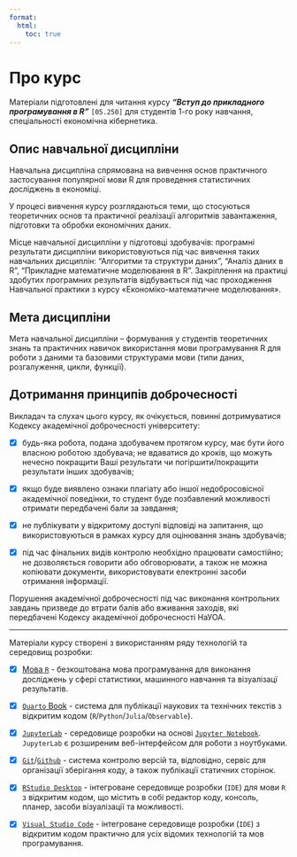 ```yaml
---
format:
  html:
    toc: true
---
```


# Про курс {.unnumbered}

Матеріали підготовлені для читання курсу ***"Вступ до прикладного програмування в R"*** `[05.250]` для студентів 1-го року навчання, спеціальності економічна кібернетика.

## Опис навчальної дисципліни

Навчальна дисципліна спрямована на вивчення основ практичного застосування популярної мови R для проведення статистичних досліджень в економіці.

У процесі вивчення курсу розглядаються теми, що стосуються теоретичних основ та практичної реалізації алгоритмів завантаження, підготовки та обробки економічних даних.

Місце навчальної дисципліни у підготовці здобувачів: програмні результати дисципліни використовуються під час вивчення таких навчальних дисциплін: "Алгоритми та структури даних", "Аналіз даних в R", "Прикладне математичне моделювання в R". Закріплення на практиці здобутих програмних результатів відбувається під час проходження Навчальної практики з курсу «Економіко-математичне моделювання».


## Мета дисципліни

Мета навчальної дисципліни – формування у студентів теоретичних знань та практичних навичок використання мови програмування R для роботи з даними та базовими структурами мови (типи даних, розгалуження, цикли, функції).

## Дотримання принципів доброчесності

Викладач та слухач цього курсу, як очікується, повинні дотримуватися Кодексу академічної доброчесності університету:

-   [x] будь-яка робота, подана здобувачем протягом курсу, має бути його власною роботою здобувача; не вдаватися до кроків, що можуть нечесно покращити Ваші результати чи погіршити/покращити результати інших здобувачів;

-   [x] якщо буде виявлено ознаки плагіату або іншої недобросовісної академічної поведінки, то студент буде позбавлений можливості отримати передбачені бали за завдання;

-   [x] не публікувати у відкритому доступі відповіді на запитання, що використовуються в рамках курсу для оцінювання знань здобувачів;

-   [x] під час фінальних видів контролю необхідно працювати самостійно; не дозволяється говорити або обговорювати, а також не можна копіювати документи, використовувати електронні засоби отримання інформації.

Порушення академічної доброчесності під час виконання контрольних завдань призведе до втрати балів або вживання заходів, які передбачені Кодексу академічної доброчесності НаУОА.

------------------------------------------------------------------------

::: {.callout-note appearance="simple"}
Матеріали курсу створені з використанням ряду технологій та середовищ розробки:

-   [x] [Мова `R`](https://www.r-project.org) - безкоштована мова програмування для виконання досліджень у сфері статистики, машинного навчання та візуалізацї результатів.

-   [x] [`Quarto` Book](https://quarto.org) - система для публікації наукових та технічних текстів з відкритим кодом (`R`/`Python`/`Julia`/`Observable`).

-   [x] [`JupyterLab`](https://github.com/jupyterlab/jupyterlab) - середовище розробки на основі [`Jupyter Notebook`](https://jupyter.org/). `JupyterLab` є розширеним веб-інтерфейсом для роботи з ноутбуками.

-   [x] [`Git`](https://git-scm.com/)/[`Github`](https://github.com/) - система контролю версій та, відповідно, сервіс для організації зберігання коду, а також публікації статичних сторінок.

-   [x] [`RStudio Desktop`](https://www.rstudio.com/) - інтегроване середовище розробки (`IDE`) для мови `R` з відкритим кодом, що містить в собі редактор коду, консоль, планер, засоби візуалізації та можливості.

-   [x] [`Visual Studio Code`](https://code.visualstudio.com/) - інтегроване середовище розробки (`IDE`) з відкритим кодом практично для усіх відомих технологій та мов програмування.
:::

